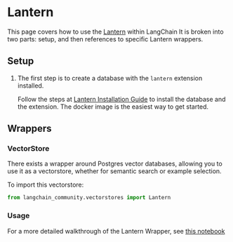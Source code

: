 # Lantern

This page covers how to use the [Lantern](https://github.com/lanterndata/lantern) within LangChain
It is broken into two parts: setup, and then references to specific Lantern wrappers.

## Setup
1. The first step is to create a database with the `lantern` extension installed.

    Follow the steps at [Lantern Installation Guide](https://github.com/lanterndata/lantern#-quick-install) to install the database and the extension. The docker image is the easiest way to get started.

## Wrappers

### VectorStore

There exists a wrapper around Postgres vector databases, allowing you to use it as a vectorstore,
whether for semantic search or example selection.

To import this vectorstore:
```python
from langchain_community.vectorstores import Lantern
```

### Usage

For a more detailed walkthrough of the Lantern Wrapper, see [this notebook](/docs/integrations/vectorstores/lantern)
